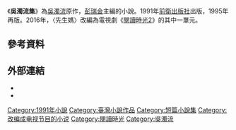 {{Infobox Book | <!-- See [[Wikipedia:WikiProject_Novels|Wikipedia:WikiProject Novels]] or [[Wikipedia:WikiProject_Books|Wikipedia:WikiProject Books]] -->
| name          = 吳濁流集
| title_orig    = 
| translator    = 
| image         = <!--prefer 1st edition-->
| image_caption = 
| author        = [[吳濁流|吳濁流]]、[[彭瑞金|彭瑞金]]主編
| illustrator   = 
| cover_artist  = 
| country       = {{TWN}}
| language      = [[華文|華文]]
| series        = 
| genre         = 小說
| publisher     = [[前衛出版社|前衛出版社]]
| release_date  = 1991年7月1日
| english_release_date =
| media_type    = 
| pages         = 
| isbn          = ISBN 9789579512763
| preceded_by   = 
| followed_by   = 
}}
《'''吳濁流集'''》為[[吳濁流|吳濁流]]原作，[[彭瑞金|彭瑞金]]主編的小說。1991年[[前衛出版社|前衛出版社]]出版，1995年再版。2016年，〈先生媽〉改編為電視劇《[[閱讀時光2|閱讀時光2]]》的其中一單元。

==參考資料==
{{Reflist}}

==外部連結==
*{{douban|20279938|吳濁流集|book}}
*{{douban|27018350|吳濁流集-先生媽}}

[[Category:1991年小說|Category:1991年小說]]
[[Category:臺灣小說作品|Category:臺灣小說作品]]
[[Category:短篇小說集|Category:短篇小說集]]
[[Category:改编成电视节目的小说|Category:改编成电视节目的小说]]
[[Category:閱讀時光|Category:閱讀時光]]
[[Category:吳濁流|Category:吳濁流]]